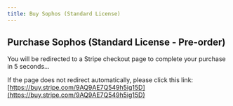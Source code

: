 ```yaml
---
title: Buy Sophos (Standard License)
---
```



<Head>
  <meta httpEquiv="refresh" content="5; url='https://buy.stripe.com/9AQ9AE7Q549h5ig15D'" />
</Head>

## Purchase Sophos (Standard License - Pre-order)

You will be redirected to a Stripe checkout page to complete your purchase in 5 seconds…

If the page does not redirect automatically, please click this link: [https://buy.stripe.com/9AQ9AE7Q549h5ig15D](https://buy.stripe.com/9AQ9AE7Q549h5ig15D)
